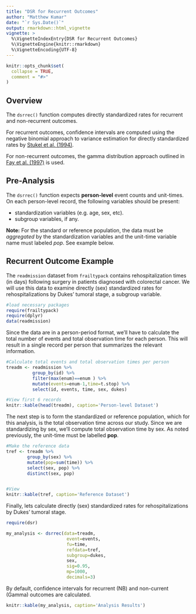 ---
title: "DSR for Recurrent Outcomes"
author: "Matthew Kumar"
date: "`r Sys.Date()`"
output: rmarkdown::html_vignette
vignette: >
  %\VignetteIndexEntry{DSR for Recurrent Outcomes}
  %\VignetteEngine{knitr::rmarkdown}
  %\VignetteEncoding{UTF-8}
---

```{r setup, include = FALSE}
knitr::opts_chunk$set(
  collapse = TRUE,
  comment = "#>"
)
```

## Overview
The `dsrrec()` function computes directly standardized rates for recurrent and non-recurrent outcomes. 

For recurrent outcomes, confidence intervals are computed using the negative binomial approach to variance estimation for directly standardized rates by [Stukel et al. (1994)](https://www.ncbi.nlm.nih.gov/pubmed/7997711). 

For non-recurrent outcomes, the gamma distribution approach outlined in [Fay et al. (1997)](https://www.ncbi.nlm.nih.gov/pubmed/9131766) is used. 

## Pre-Analysis
The `dsrrec()` function expects **person-level** event counts and unit-times. On each person-level record, the following variables should be present:

- standardization variables (e.g. age, sex, etc).
- subgroup variables, if any.

 
**Note:** For the standard or reference population, the data must be *aggregated* by the standardization variables and the unit-time variable name must labeled *pop*. See example below.

## Recurrent Outcome Example
The `readmission` dataset from `frailtypack` contains rehospitalization times (in days) following surgery in patients diagnosed with colorectal cancer. We will use this data to examine directly (sex) standardized rates for rehospitalizations by Dukes' tumoral stage, a subgroup variable.

```{r message=FALSE, warning=FALSE}
#load necessary packages
require(frailtypack)
require(dplyr)
data(readmission)
```

Since the data are in a person-period format, we'll have to calculate the total number of events and total observation time for each person. This will result in a single record per person that summarizes the relevant information.

```{r message=FALSE, warning=FALSE}
#Calculate total events and total observation times per person
treadm <- readmission %>%
          group_by(id) %>%
          filter(max(enum)==enum ) %>%
          mutate(events=enum-1,time=t.stop) %>%
          select(id, events, time, sex, dukes)

#View first 6 records
knitr::kable(head(treadm), caption='Person-level Dataset')
```

The next step is to form the standardized or reference population, which for this analysis, is the total observation time across our study. Since we are standardizing by sex, we'll compute total observation time by sex. As noted previously, the unit-time must be labelled **pop**.

```{r message=FALSE, warning=FALSE}
#Make the reference data
tref <- treadm %>% 
        group_by(sex) %>% 
        mutate(pop=sum(time)) %>% 
        select(sex, pop) %>% 
        distinct(sex, pop)


#View
knitr::kable(tref, caption='Reference Dataset')

```

Finally, lets calculate directly (sex) standardized rates for rehospitalizations by Dukes' tumoral stage. 

```{r message=FALSE, warning=FALSE}
require(dsr)

my_analysis <- dsrrec(data=treadm,
                       event=events,
                       fu=time,
                       refdata=tref,
                       subgroup=dukes,
                       sex,
                       sig=0.95,
                       mp=1000,
                       decimals=3)

```
By default, confidence intervals for recurrent (NB) and non-current (Gamma) outcomes are calculated.

```{r message=FALSE, warning=FALSE}
knitr::kable(my_analysis, caption='Analysis Results') 
```
